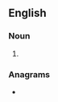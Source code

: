 ==English==

===Noun===
{{head|en|noun form}}

# {{plural of|en|dso}}

===Anagrams===
* {{anagrams|en|a=doss|Doss|SDOs|doss|sods}}